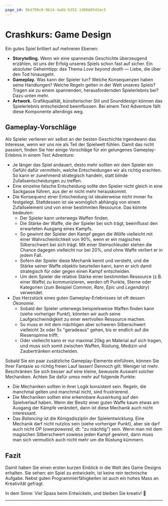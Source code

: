 ```yaml
---
page_id: 8bd798c0-9614-4a6b-b352-1d0868543ac5
---
```

# Crashkurs: Game Design
Ein gutes Spiel brilliert auf mehreren Ebenen:
- **Storytelling.** Wenn wir eine spannende Geschichte überzeugend erzählen, ist uns der Erfolg unseres Spiels schon fast auf sicher. Ein absoluter Geheimtipp: das Thema _Love beyond death_ — Liebe, die über den Tod hinausgeht.
- **Gameplay.** Was kann der Spieler tun? Welche Konsequenzen haben seine Handlungen? Welche Regeln gelten in der Welt unseres Spiels? Tragen sie zu einem spannenden, herausfordernden Spielerlebnis bei? Dazu unten mehr.
- **Artwork.** Grafikqualität, künstlerischer Stil und Sounddesign können das Spielerlebnis entscheidend beeinflussen. Bei einem Text Adventure fällt diese Komponente allerdings weg.

## Gameplay-Vorschläge
Als Spieler verlieren wir selbst an der besten Geschichte irgendwann das Interesse, wenn wir uns nie als Teil der Spielwelt fühlen. Damit das nicht passiert, finden Sie hier einige Vorschläge für ein gelungenes Gameplay-Erlebnis in einem Text Adventure:
- Je länger das Spiel andauert, desto mehr sollten wir dem Spieler ein Gefühl dafür vermitteln, welche Entscheidungen wir als richtig erachten. So kann er zunehmend strategisch handeln, statt blinde Zufallsentscheidungen zu treffen.
- Eine einzelne falsche Entscheidung sollte den Spieler nicht gleich in eine Sackgasse führen, aus der er nicht mehr herauskommt.
- Die Konsequenz einer Entscheidung ist idealerweise nicht immer fix festgelegt. Stattdessen ist sie womöglich abhängig von einem Zufallselement und von einer bestimmten Ressource. Das könnte bedeuten:
  - Der Spieler kann unterwegs Waffen finden.
  - Die Stärke der Waffe, die der Spieler bei sich trägt, beeinflusst den erwarteten Ausgang eines Kampfs.
  - So gewinnt der Spieler den Kampf gegen die Wölfe vielleicht mit einer Wahrscheinlichkeit von 90%, wenn er ein magisches Silberschwert bei sich trägt. Mit einer Steinschleuder stehen die Chance dagegen vielleicht nur bei 20%, und ohne Waffe verliert er in jedem Fall.
  - Sofern der Spieler diese Mechanik kennt und versteht, und die Stärke seiner Waffe objektiv beurteilen kann, kann er sich damit strategisch für oder gegen einen Kampf entscheiden.
  - Um dem Spieler die relative Stärke einer bestimmten Ressource (z.B. einer Waffe) zu kommunizieren, werden oft Punkte, Sterne oder Kategorien (zum Beispiel _Common_, _Rare_, _Epic_ und _Legendary_) verwendet.
- Das Herzstück eines guten Gameplay-Erlebnisses ist oft dessen _Ökonomie_.
  - Sobald der Spieler unterwegs beispielsweise Waffen finden kann (siehe vorheriger Punkt), könnten wir auch seine Laufgeschwindigkeit zu einer wertvollen Ressource machen.
  - So muss er mit dem mächtigen aber schweren Silberschwert vielleicht 3x oder 5x "geradeaus" gehen, bis er endlich auf die Riesenspinne trifft.
  - Oder vielleicht kann er nur maximal 20kg an Material auf sich tragen, und muss sich somit zwischen Waffen, Rüstung, Medizin und Zaubertränken entscheiden.

Sobald Sie ein paar zusätzliche Gameplay-Elemente einführen, können Sie Ihrer Fantasie so richtig freien Lauf lassen! Dennoch gilt: Weniger ist mehr. Beschränken Sie sich besser auf eine kleine, bewusste Auswahl solcher Mechaniken. Achten Sie dafür umso mehr auf folgende Punkte:
- Die Mechaniken sollten in ihrer Logik konsistent sein. Regeln, die manchmal gelten und manchmal nicht, sind frustrierend.
- Die Mechaniken sollten eine erkennbare Auswirkung auf den Spielverlauf haben. Wenn der Besitz einer guten Waffe kaum etwas am Ausgang der Kämpfe verändert, dann ist diese Mechanik auch nicht interessant.
- Das _Balancing_ ist die Königsdisziplin der Spielentwicklung. Eine Mechanik darf nicht nutzlos sein (siehe vorheriger Punkt), aber sie darf auch nicht _OP_ (_owerpowered_, dt: "zu mächtig") sein. Wenn man mit dem magischen Silberschwert sowieso jeden Kampf gewinnt, dann muss man sich vermutlich auch nicht mehr um die Rüstung kümmern.

## Fazit
Damit haben Sie einen ersten kurzen Einblick in die Welt des Game Designs erhalten. Sie sehen: ein Spiel zu entwickeln, ist keine rein technische Aufgabe. Nebst guten Programmierfähigkeiten ist auch ein hohes Mass an Kreativität gefragt.

In dem Sinne: Viel Spass beim Entwickeln, und bleiben Sie kreativ! 🎨

---
